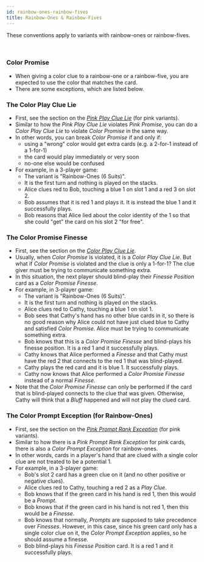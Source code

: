 ```yaml
---
id: rainbow-ones-rainbow-fives
title: Rainbow-Ones & Rainbow-Fives
---
```


These conventions apply to variants with rainbow-ones or rainbow-fives.

<br />

### Color Promise

- When giving a color clue to a rainbow-one or a rainbow-five, you are expected to use the color that matches the card.
- There are some exceptions, which are listed below.

### The Color Play Clue Lie

- First, see the section on the _[Pink Play Clue Lie](pink.mdx#the-pink-play-clue-lie-ppcl-with-a-mismatched-play-clue-that-touches-other-cards)_ (for pink variants).
- Similar to how the _Pink Play Clue Lie_ violates _Pink Promise_, you can do a _Color Play Clue Lie_ to violate _Color Promise_ in the same way.
- In other words, you can break _Color Promise_ if and only if:
  - using a "wrong" color would get extra cards (e.g. a 2-for-1 instead of a 1-for-1)
  - the card would play immediately or very soon
  - no-one else would be confused
- For example, in a 3-player game:
  - The variant is "Rainbow-Ones (6 Suits)".
  - It is the first turn and nothing is played on the stacks.
  - Alice clues red to Bob, touching a blue 1 on slot 1 and a red 3 on slot 2.
  - Bob assumes that it is red 1 and plays it. It is instead the blue 1 and it successfully plays.
  - Bob reasons that Alice lied about the color identity of the 1 so that she could "get" the card on his slot 2 "for free".

### The Color Promise Finesse

- First, see the section on the _[Color Play Clue Lie](#the-color-play-clue-lie)_.
- Usually, when _Color Promise_ is violated, it is a _Color Play Clue Lie_. But what if _Color Promise_ is violated and the clue is only a 1-for-1? The clue giver must be trying to communicate something extra.
- In this situation, the next player should blind-play their _Finesse Position_ card as a _Color Promise Finesse_.
- For example, in 3-player game:
  - The variant is "Rainbow-Ones (6 Suits)".
  - It is the first turn and nothing is played on the stacks.
  - Alice clues red to Cathy, touching a blue 1 on slot 1.
  - Bob sees that Cathy's hand has no other blue cards in it, so there is no good reason why Alice could not have just clued blue to Cathy and satisfied _Color Promise_. Alice must be trying to communicate something extra.
  - Bob knows that this is a _Color Promise Finesse_ and blind-plays his finesse position. It is a red 1 and it successfully plays.
  - Cathy knows that Alice performed a _Finesse_ and that Cathy must have the red 2 that connects to the red 1 that was blind-played.
  - Cathy plays the red card and it is blue 1. It successfully plays.
  - Cathy now knows that Alice performed a _Color Promise Finesse_ instead of a normal _Finesse_.
- Note that the _Color Promise Finesse_ can only be performed if the card that is blind-played connects to the clue that was given. Otherwise, Cathy will think that a _Bluff_ happened and will not play the clued card.

### The Color Prompt Exception (for Rainbow-Ones)

- First, see the section on the _[Pink Prompt Rank Exception](pink.mdx#the-pink-prompt-rank-exception)_ (for pink variants).
- Similar to how there is a _Pink Prompt Rank Exception_ for pink cards, there is also a _Color Prompt Exception_ for rainbow-ones.
- In other words, cards in a player's hand that are clued with a single color clue are not treated to be a potential 1.
- For example, in a 3-player game:
  - Bob's slot 2 card has a green clue on it (and no other positive or negative clues).
  - Alice clues red to Cathy, touching a red 2 as a _Play Clue_.
  - Bob knows that if the green card in his hand is red 1, then this would be a _Prompt_.
  - Bob knows that if the green card in his hand is not red 1, then this would be a _Finesse_.
  - Bob knows that normally, _Prompts_ are supposed to take precedence over _Finesses_. However, in this case, since his green card only has a single color clue on it, the _Color Prompt Exception_ applies, so he should assume a finesse.
  - Bob blind-plays his _Finesse Position_ card. It is a red 1 and it successfully plays.
